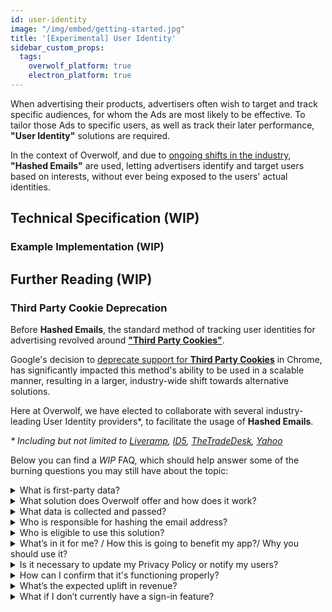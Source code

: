 ```yaml
---
id: user-identity
image: "/img/embed/getting-started.jpg"
title: '[Experimental] User Identity'
sidebar_custom_props:
  tags:
    overwolf_platform: true
    electron_platform: true
---
```


When advertising their products, advertisers often wish to target and track specific audiences,
for whom the Ads are most likely to be effective. To tailor those Ads to specific users,
as well as track their later performance, **"User Identity"** solutions are required.

In the context of Overwolf, and due to [ongoing shifts in the industry](#third-party-cookie-deprecation),
**"Hashed Emails"** are used, letting advertisers identify and target users based on interests,
without ever being exposed to the users' actual identities.

## Technical Specification (WIP)

### Example Implementation (WIP)


## Further Reading (WIP)

### Third Party Cookie Deprecation

Before **Hashed Emails**, the standard method of tracking user identities for advertising
revolved around [**"Third Party Cookies"**](https://en.wikipedia.org/wiki/Third-party_cookies).

Google's decision to [deprecate support for **Third Party Cookies**](https://blog.google/products/chrome/privacy-sandbox-tracking-protection/)
in Chrome, has significantly impacted this method's ability to be used in a scalable manner,
resulting in a larger, industry-wide shift towards alternative solutions.

Here at Overwolf, we have elected to collaborate with several industry-leading
User Identity providers\*, to facilitate the usage of **Hashed Emails**.

*\* Including but not limited to [Liveramp](https://liveramp.com/), [ID5](https://id5.io/), [TheTradeDesk](https://www.thetradedesk.com/us), [Yahoo](https://developer.yahooinc.com/identity/guide/enhanced-matching/)*


Below you can find a *WIP* FAQ, which should help answer some of the burning questions
you may still have about the topic:

<details>
<summary>What is first-party data?</summary>

First-party data enables publishers to deliver more personalized and targeted advertising experiences to their visitors. By having a (hashed) identifier, publishers can serve relevant content and ads, thereby enhancing user engagement and increasing ad revenue.

</details>
<details>
<summary>What solution does Overwolf offer and how does it work?</summary>

Overwolf offers a solution for handling user identity challenges through its hashed email API. This API simplifies the process of email hashing, transforming email addresses into unrecognizable strings of characters, thereby providing a privacy-compliant method for data collection in the absence of third-party cookies. This enables publishers to access critical user data sets securely, ensuring continuity in data-driven advertising strategies amidst evolving privacy regulations.

</details>
<details>
<summary>What data is collected and passed?</summary>

The hashed email API transforms email addresses provided by users into encrypted strings of characters, ensuring privacy and security

</details>
<details>
<summary>Who is responsible for hashing the email address?</summary>

You have the option to handle encryption independently by following the provided instructions [Link], or alternatively, you can delegate the task to Overwolf, allowing us to hash the email on your behalf [link to more info].

</details>
<details>
<summary>Who is eligible to use this solution?</summary>

This solution is accessible to any application that is part of the Overwolf platform.

</details>
<details>
<summary>What’s in it for me? / How this is going to benefit my app?/ Why you should use it?</summary>

Overwolf facilitates the integration of your app with various identity vendors. By establishing connections with these identity providers, we enable you to tap into additional advertising budgets from advertisers who rely on platforms like LiveRamp, ID5, or The Trade Desk for precise targeting and identification. This expanded budget allocation can translate to higher CPMs and fill rates for your app.

</details>
<details>
<summary>Is it necessary to update my Privacy Policy or notify my users?</summary>

Yes, it's essential to update your privacy policy to reflect this practice. Please use the following template [Link]

</details>
<details>
<summary>How can I confirm that it's functioning properly?</summary>

After implementing our solution, our team will monitor its performance to ensure it operates as intended.

</details>
<details>
<summary>What’s the expected uplift in revenue?</summary>

Predicting the potential uplift is challenging as it depends on how quickly advertisers embrace these solutions. It's crucial to recognize that the adoption cycle is gradual, with these solutions aimed at long-term benefits. While there's no assurance of immediate performance gains, they play a role in fostering sustained revenue growth.

</details>
<details>
<summary>What if I don’t currently have a sign-in feature?</summary>

If you currently don’t have a sign-in feature, you may want to consider implementing mechanisms to offer that. Email addresses can be valuable for various purposes, including communication with users, personalized marketing, and user authentication. However, it's crucial to ensure that your privacy and security practices comply with privacy regulations and that you are transparent with users about how their email addresses will be used.

</details>
